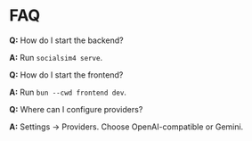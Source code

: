 # FAQ

**Q:** How do I start the backend?

**A:** Run `socialsim4 serve`.

**Q:** How do I start the frontend?

**A:** Run `bun --cwd frontend dev`.

**Q:** Where can I configure providers?

**A:** Settings → Providers. Choose OpenAI-compatible or Gemini.

